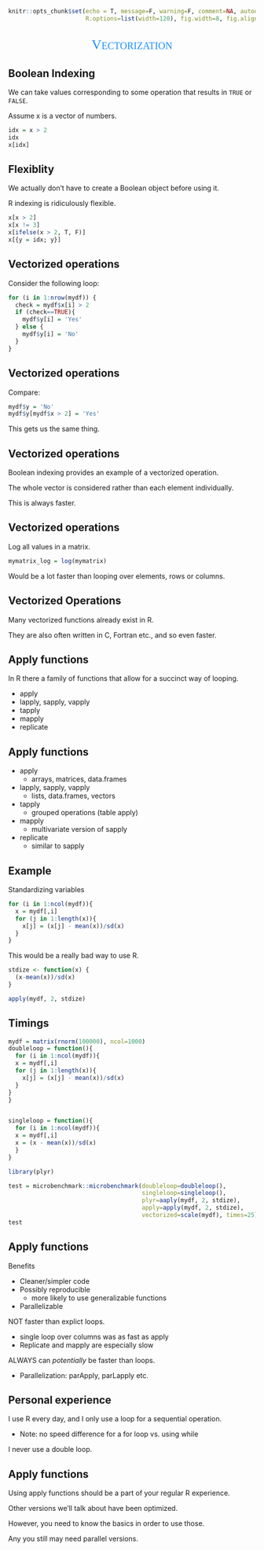 ```r
knitr::opts_chunk$set(echo = T, message=F, warning=F, comment=NA, autodep=T, eval=F,
                      R.options=list(width=120), fig.width=8, fig.align = 'center')
```

## 

<div style="text-align:center;font-variant:small-caps; font-family:TRON; font-size:200%; color:#1e90ff">Vectorization</div>

## Boolean Indexing

We can take values corresponding to some operation that results in `TRUE` or `FALSE`.

Assume x is a vector of numbers.

```r
idx = x > 2
idx
x[idx]
```

## Flexiblity

We actually don't have to create a Boolean object before using it. 

R indexing is ridiculously flexible.

```r
x[x > 2]
x[x != 3]
x[ifelse(x > 2, T, F)]
x[{y = idx; y}]
```

## Vectorized operations

Consider the following loop:

```r
for (i in 1:nrow(mydf)) {
  check = mydf$x[i] > 2
  if (check==TRUE){
    mydf$y[i] = 'Yes'
  } else {
    mydf$y[i] = 'No'
  }
}
```


## Vectorized operations

Compare:

```r
mydf$y = 'No'
mydf$y[mydf$x > 2] = 'Yes'
```

This gets us the same thing.



## Vectorized operations

Boolean indexing provides an example of a vectorized operation.

The whole vector is considered rather than each element individually.

This is always faster.

## Vectorized operations

Log all values in a matrix.

```r
mymatrix_log = log(mymatrix)
```

Would be a lot faster than looping over elements, rows or columns.



## Vectorized Operations

Many vectorized functions already exist in R.

They are also often written in C, Fortran etc., and so even faster.
  

## Apply functions

In R there a family of functions that allow for a succinct way of looping.

- apply
- lapply, sapply, vapply
- tapply
- mapply
- replicate



## Apply functions

- apply
    - arrays, matrices, data.frames
- lapply, sapply, vapply
    - lists, data.frames, vectors
- tapply
    - grouped operations (table apply)
- mapply
    - multivariate version of sapply
- replicate
    - similar to sapply
    
## Example

Standardizing variables

```r
for (i in 1:ncol(mydf)){
  x = mydf[,i]
  for (j in 1:length(x)){
    x[j] = (x[j] - mean(x))/sd(x)
  }
}
```

This would be a really bad way to use R.

```r
stdize <- function(x) {
  (x-mean(x))/sd(x)
}

apply(mydf, 2, stdize)
```

## Timings

```r
mydf = matrix(rnorm(100000), ncol=1000)
doubleloop = function(){
  for (i in 1:ncol(mydf)){
  x = mydf[,i]
  for (j in 1:length(x)){
    x[j] = (x[j] - mean(x))/sd(x)
  }
}
}


singleloop = function(){
  for (i in 1:ncol(mydf)){
  x = mydf[,i]
  x = (x - mean(x))/sd(x)
  }
}

library(plyr)

test = microbenchmark::microbenchmark(doubleloop=doubleloop(),
                                      singleloop=singleloop(), 
                                      plyr=aaply(mydf, 2, stdize),
                                      apply=apply(mydf, 2, stdize), 
                                      vectorized=scale(mydf), times=25)
test
```

    
## Apply functions

Benefits
  
  - Cleaner/simpler code
  - Possibly reproducible
      - more likely to use generalizable functions
  - Parallelizable
    
<span class="emph">NOT</span> faster than explict loops.

- single loop over columns was as fast as apply
- Replicate and mapply are especially slow

ALWAYS can *potentially* be faster than loops.

  - Parallelization: parApply, parLapply etc.



## Personal experience

I use R every day, and I only use a loop for a sequential operation.

- Note: no speed difference for a for loop vs. using while

I never use a double loop.



## Apply functions

Using apply functions should be a part of your regular R experience.

Other versions we'll talk about have been optimized.

However, you need to know the basics in order to use those.

Any you still may need parallel versions.